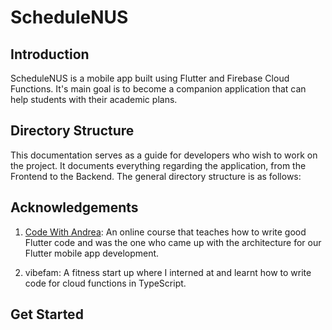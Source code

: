 
# ScheduleNUS

## Introduction
ScheduleNUS is a mobile app built using Flutter and Firebase Cloud Functions. 
It's main goal is to become a companion application that can help students with
their academic plans.

## Directory Structure
This documentation serves as a guide for developers who wish to work on the 
project. It documents everything regarding the application, from the Frontend
to the Backend. The general directory structure is as follows:

<FileTree>
    <FileTree.File name="Home" />
    <FileTree.Folder name="Frontend" defaultOpen>
        <FileTree.File name="Introduction" />
        <FileTree.File name="Setup" />
    </FileTree.Folder>
    <FileTree.Folder name="Backend" defaultOpen>
    </FileTree.Folder>
    <FileTree.Folder name="miscellaneous" defaultOpen>
    </FileTree.Folder>
    <FileTree.Folder name="services" defaultOpen>
    </FileTree.Folder>
</FileTree>

## Acknowledgements
1. [Code With Andrea](https://codewithandrea.com/): An online course that 
teaches how to write good Flutter code and was the one who came up with the 
architecture for our Flutter mobile app development.

2. vibefam: A fitness start up where I interned at and learnt how to write 
code for cloud functions in TypeScript.

## Get Started
<Cards>
    <Card title="Frontend" href="frontend" />
    <Card title="Backend" href="backend" />
    <Card title="Miscellaneous" href="miscellaneous" />
</Cards>
